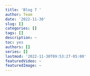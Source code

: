 ```yaml
---
title: 'Blog 7 '
author: Team
date: '2022-11-30'
slug: []
categories: []
tags: []
description: ~
toc: yes
authors: []
series: []
lastmod: '2022-11-30T09:53:27-05:00'
featuredVideo: ~
featuredImage: ~
---
```


